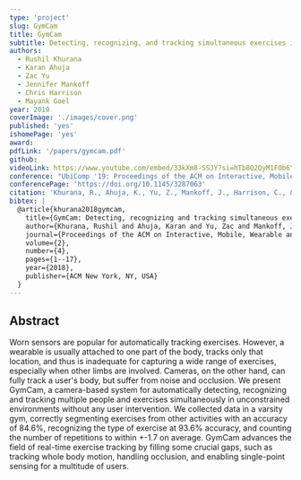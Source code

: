 ```yaml
---
type: 'project'
slug: GymCam
title: GymCam
subtitle: Detecting, recognizing, and tracking simultaneous exercises in unconstrained scenes
authors:
  - Rushil Khurana
  - Karan Ahuja
  - Zac Yu
  - Jennifer Mankoff
  - Chris Harrison
  - Mayank Goel
year: 2019
coverImage: './images/cover.png'
published: 'yes'
ishomePage: 'yes'
award:
pdfLink: '/papers/gymcam.pdf'
github:
videoLink: https://www.youtube.com/embed/33kXm8-SSJY?si=hTb8Q2QyM1FOb6Y7
conference: "UbiComp '19: Proceedings of the ACM on Interactive, Mobile, Wearable and Ubiquitous Technologies"
conferencePage: 'https://doi.org/10.1145/3287063'
citation: 'Khurana, R., Ahuja, K., Yu, Z., Mankoff, J., Harrison, C., & Goel, M. (2018). GymCam: Detecting, recognizing and tracking simultaneous exercises in unconstrained scenes. Proceedings of the ACM on Interactive, Mobile, Wearable and Ubiquitous Technologies, 2(4), 1-17.'
bibtex: |
  @article{khurana2018gymcam,
    title={GymCam: Detecting, recognizing and tracking simultaneous exercises in unconstrained scenes},
    author={Khurana, Rushil and Ahuja, Karan and Yu, Zac and Mankoff, Jennifer and Harrison, Chris and Goel, Mayank},
    journal={Proceedings of the ACM on Interactive, Mobile, Wearable and Ubiquitous Technologies},
    volume={2},
    number={4},
    pages={1--17},
    year={2018},
    publisher={ACM New York, NY, USA}
  }
---
```


## Abstract

Worn sensors are popular for automatically tracking exercises. However, a wearable is usually attached to one part of the body, tracks only that location, and thus is inadequate for capturing a wide range of exercises, especially when other limbs are involved. Cameras, on the other hand, can fully track a user's body, but suffer from noise and occlusion. We present GymCam, a camera-based system for automatically detecting, recognizing and tracking multiple people and exercises simultaneously in unconstrained environments without any user intervention. We collected data in a varsity gym, correctly segmenting exercises from other activities with an accuracy of 84.6%, recognizing the type of exercise at 93.6% accuracy, and counting the number of repetitions to within +-1.7 on average. GymCam advances the field of real-time exercise tracking by filling some crucial gaps, such as tracking whole body motion, handling occlusion, and enabling single-point sensing for a multitude of users.
